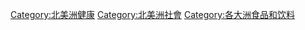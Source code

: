 [[Category:北美洲健康|Category:北美洲健康]]
[[Category:北美洲社會|Category:北美洲社會]]
[[Category:各大洲食品和饮料|Category:各大洲食品和饮料]]